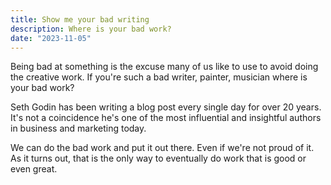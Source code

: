 ```yaml
---
title: Show me your bad writing
description: Where is your bad work?
date: "2023-11-05"
---
```


Being bad at something is the excuse many of us like to use to avoid doing the creative work. If you're such a bad writer, painter, musician where is your bad work?

Seth Godin has been writing a blog post every single day for over 20 years. It's not a coincidence he's one of the most influential and insightful authors in business and marketing today.

We can do the bad work and put it out there. Even if we're not proud of it. As it turns out, that is the only way to eventually do work that is good or even great.